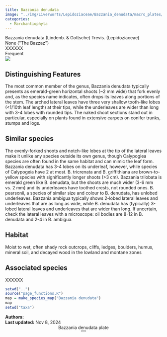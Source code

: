 ```yaml
---
title: Bazzania denudata
image: "../img/Liverworts/Lepidoziaceae/Bazzania_denudata/macro_plates/Bazzania_denudata_JR_01.jpg"
categories:
  - Marchantiophyta
---
```


<div class="info-panel">
 <div class="info-top">
  <div class="taxon-scientific"><span class="taxon-name">Bazzania denudata</span> <span class="taxon-authority">(Lindenb. &amp; Gottsche) Trevis.</span> <span class="taxon-family">(Lepidoziaceae)</span></div>
  <div class="taxon-common">None (&quot;The Bazzaz&quot;)</div>
 </div>
 <div class="info-bottom">
  <div class="taxon-qnd">XXXXXX</div>
  <div class="taxon-abundance">Frequent</div>
 </div>
</div>
<div class="imerss-content-frame">
 <div class="imerss-image-header">
  <div class="imerss-image-holder imerss-column-left" data-toggle="tooltip" style="background-image: url(../img/Liverworts/Lepidoziaceae/Bazzania_denudata/macro_plates/Bazzania_denudata_JR_01.jpg)" title="John Reynolds">
  </div>

  <div class="imerss-image-holder imerss-column-right" data-toggle="tooltip" style="background-image: url(../img/Liverworts/Lepidoziaceae/Bazzania_denudata/macro_plates/Bazzania_denudata_JR_02.jpg)" title="John Reynolds">
  </div>
 
 </div>
 <div class="imerss-content-lower">
  <div class="imerss-column-left">
  <div class="tab-microscope" data-micromodal-trigger="modal-plate">
  <img src="../img/bryo guide microscope.png"/>
  </div>

<h2>Distinguishing Features</h2>

The most common member of the genus, Bazzania denudata typically presents as emerald-green horizontal shoots (~2 mm wide) that fork evenly and, as the species name indicates, often drops its leaves along portions of the stem. The arched lateral leaves have three very shallow tooth-like lobes (&lt;1/10th leaf length) at their tips, while the underleaves are wider than long with 3-4 lobes with rounded tips. The naked shoot sections stand out in particular, especially on plants found in extensive carpets on conifer trunks, stumps and logs. 

<h2>Similar species</h2>

The evenly-forked shoots and notch-like lobes at the tip of the lateral leaves make it unlike any species outside its own genus, though Calypogiea species are often found in the same habitat and can mimic the leaf form. Bazzania denudata has 3-4 lobes on its underleaf, however, while species of Calypogeia have 2 at most. B. tricrenata and B. griffithiana are brown-to-yellow species with significantly longer shoots (&gt;3 cm). Bazzania trilobata is emerald green like B. denudata, but the shoots are much wider (3-6 mm vs. 2 mm) and its underleaves have toothed crests, not rounded ones. B. pearsonii, a species of similar size and colour to B. denudata, has unlobed underleaves. Bazzania ambigua typically shows 2-lobed lateral leaves and underleaves that are as long as wide, while B. denudata has (typically) 3-lobed lateral leaves and underleaves that are wider than long. If uncertain, check the lateral leaves with a microscope: oil bodies are 8-12 in B. denudata and 2-4 in B. ambigua. 

<h2>Habitat</h2>

Moist to wet, often shady rock outcrops, cliffs, ledges, boulders, humus, mineral soil, and decayed wood in the lowland and montane zones

<h2>Associated species</h2>

XXXXXX
</div>

<div class="imerss-column-right">

<div class="imerss-image-holder imerss-column-right" data-toggle="tooltip" style="background-image: url(../img/Liverworts/Lepidoziaceae/Bazzania_denudata/macro_plates/Bazzania_denudata_JR_03.jpg)" title="John Reynolds">
</div>

<div class="imerss-map-holder">
```r
setwd("..")
source("page_functions.R")
map = make_species_map("Bazzania denudata")
map
setwd("taxa")
```
</div>

</div>

</div>
</div>

<div class="taxon-footer">
 <div class="taxon-authors"><b>Authors:</b> <span></span></div>
 <div class="taxon-update"><b>Last updated:</b> <span>Nov 8, 2024</span></div>
</div>

<div class="modal micromodal-slide" id="modal-plate" aria-hidden="true">
 <div class="modal__overlay" tabindex="-1" data-micromodal-close>
  <div class="modal__container" role="dialog" aria-modal="true" aria-labelledby="modal-plate-title" >
   <header class="modal__header">
   <div class="modal__title" id="modal-plate-title">
  Bazzania denudata plate
   </div>
   <button class="modal__close" aria-label="Close" data-micromodal-close></button>
   </header>
  <div class="modal__content" id="modal-plate-content">
   <div class="imerss-image-holder" data-toggle="tooltip" style="background-image: url(../img/XXXXX)" title="XXXXX">
  </div>
  </div>
  </div>
 </div>
</div>

<script src="../js/micromodal.min.js"></script>
<link href="../css/style-taxon.css" rel="stylesheet">
<link href="../css/micromodal.css" rel="stylesheet">

<script>
MicroModal.init();
</script>

